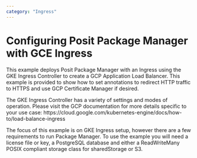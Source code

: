 ```yaml
---
category: "Ingress"
---
```


# Configuring Posit Package Manager with GCE Ingress

This example deploys Posit Package Manager with an Ingress using the GKE Ingress Controller to create a GCP Application Load Balancer.
This example is provided to show how to set annotations to redirect HTTP traffic to HTTPS and use GCP Certificate Manager if desired.

The GKE Ingress Controller has a variety of settings and modes of operation.
Please visit the GCP documentation for more details specific to your use case:
https://cloud.google.com/kubernetes-engine/docs/how-to/load-balance-ingress

The focus of this example is on GKE Ingress setup, however there are a few requirements to run Package Manager.
To use the example you will need a license file or key, a PostgreSQL database and either a ReadWriteMany POSIX compliant storage class for sharedStorage or S3.

```.yaml
```